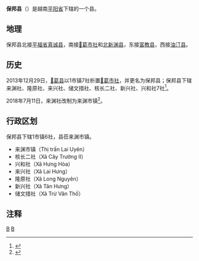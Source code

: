 {{Infobox Settlement
|name                   = 保邦县
|settlement_type        = 县
|official_name          = 
|other_name             = 
|native_name            = {{lang|vi|Huyện Bàu Bàng}}
|nickname               = 
|motto                  = 
|image_skyline          = 
|imagesize              = 
|image_caption          = 
|image_flag             = 
|flag_size              = 
|image_seal             = 
|seal_size              = 
|image_shield           = 
|shield_size            = 
|image_blank_emblem     = 
|blank_emblem_size      = 
|image_map              = {{Infobox mapframe|frame-width=250|zoom=10}}
|mapsize                = 
|map_caption            = 
|image_map1             = 
|mapsize1               = 
|map_caption1           = 
|pushpin_map            = Vietnam
|pushpin_label_position = bottom
|pushpin_map_caption    = 
|pushpin_map1           = 
|pushpin_label_position1= 
|pushpin_map_caption1   = 
|subdivision_type       = 国家
|subdivision_name       = {{flag|Vietnam}}
|subdivision_type1      = [[越南行政区划|省]]
|subdivision_name1      = [[平阳省|平阳省]]
|subdivision_type2      = 行政区划
|subdivision_name2      = 1市镇6社
|subdivision_type3      = 
|subdivision_name3      = 
|seat_type              = 县莅
|seat                   = {{link-vi|来渊市镇|Lai Uyên}}
|government_type        = 
|leader_title           = 
|leader_name            = 
|leader_title1          = 
|leader_name1           = 
|established_title      = 
|established_date       = 
|area_magnitude         = 
|unit_pref              = 
|area_footnotes         = 
|area_total_km2         = 339.15
|area_land_km2          = 
|area_water_km2         = 
|area_water_percent     = 
|area_urban_km2         = 
|area_metro_km2         = 
|population_as_of       = 2019年
|population_footnotes   = 
|population_note        = 
|population_total       = 93798
|population_density_km2 = auto
|population_metro             = 
|population_density_metro_km2 = 
|population_urban             = 
|population_density_urban_km2 = 
|timezone               = [[越南标准时间|越南标准时间]]
|utc_offset             = +7
|elevation_footnotes    = 
|elevation_m            = 
|coor_type              = 
|coordinates            = 
|postal_code_type       = 
|postal_code            = 
|area_code              = 
|website                = [http://baubang.binhduong.gov.vn 保邦县电子信息门户网站]
|footnotes              = 
}}
'''保邦县'''（{{vie|v=Huyện Bàu Bàng}}）是越南[[平阳省|平阳省]]下辖的一个县。

==地理==
保邦县北接[[平福省|平福省]][[真诚县|真诚县]]，南接[[𤅶葛市社|𤅶葛市社]]和[[北新渊县|北新渊县]]，东接[[富教县|富教县]]，西接[[油汀县|油汀县]]。

==历史==
2013年12月29日，[[𤅶葛县|𤅶葛县]]以1市镇7社析置[[𤅶葛市社|𤅶葛市社]]，并更名为保邦县；保邦县下辖来渊社、隆原社、来兴社、储文措社、核长二社、新兴社、兴和社7社<ref>{{Cite web |url=https://thuvienphapluat.vn/van-ban/Bo-may-hanh-chinh/Nghi-quyet-136-NQ-CP-nam-2013-dieu-chinh-dia-gioi-hanh-chinh-Ben-Cat-Thuan-An-Binh-Duong-217913.aspx |title=Nghị quyết 136/NQ-CP năm 2013 điều chỉnh địa giới hành chính huyện Bến Cát để thành lập thị xã Bến Cát; điều chỉnh địa giới hành chính huyện Tân Uyên để thành lập thị xã Tân Uyên và 16 phường thuộc thị xã Bến Cát, thị xã Tân Uyên, thị xã Thuận An và thành phố Thủ Dầu Một, tỉnh Bình Dương do Chính phủ ban hành |accessdate=2020-04-23 |archive-date=2020-04-01 |archive-url=https://web.archive.org/web/20200401164931/https://thuvienphapluat.vn/van-ban/Bo-may-hanh-chinh/Nghi-quyet-136-NQ-CP-nam-2013-dieu-chinh-dia-gioi-hanh-chinh-Ben-Cat-Thuan-An-Binh-Duong-217913.aspx |dead-url=no }}</ref>。

2018年7月11日，来渊社改制为来渊市镇<ref>{{Cite web |url=https://thuvienphapluat.vn/van-ban/Bo-may-hanh-chinh/Nghi-quyet-535-NQ-UBTVQH14-2018-thanh-lap-thi-tran-Lai-Uyen-thuoc-huyen-Bau-Bang-Binh-Duong-392269.aspx |title=Nghị quyết 535/NQ-UBTVQH14 năm 2018 về thành lập thị trấn Lai Uyên thuộc huyện Bàu Bàng và thị trấn Tân Thành thuộc huyện Bắc Tân Uyên, tỉnh Bình Dương do Ủy ban Thường vụ Quốc hội ban hành |accessdate=2020-03-30 |archive-date=2019-04-13 |archive-url=https://web.archive.org/web/20190413033911/https://thuvienphapluat.vn/van-ban/bo-may-hanh-chinh/Nghi-quyet-535-NQ-UBTVQH14-2018-thanh-lap-thi-tran-Lai-Uyen-thuoc-huyen-Bau-Bang-Binh-Duong-392269.aspx |dead-url=no }}</ref>。

==行政区划==
保邦县下辖1市镇6社，县莅来渊市镇。
*来渊市镇（Thị trấn Lai Uyên）
*核长二社（Xã Cây Trường II）
*兴和社（Xã Hưng Hòa）
*来兴社（Xã Lai Hưng）
*隆原社（Xã Long Nguyên）
*新兴社（Xã Tân Hưng）
*储文措社（Xã Trừ Văn Thố）

==注释==
{{reflist}}

{{平阳省行政区划}}
{{越南东南部之县市镇区域划分}}

[[Category:越南县份|B]]
[[Category:平阳省|B]]